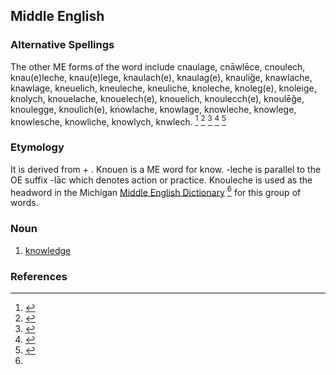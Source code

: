 ==Middle English==

===Alternative Spellings===

The other ME forms of the word include cnaulage,
cnāwlēce,
cnoulech,
knau(e)leche,
knau(e)lege,
knaulach(e),
knaulag(e),
knauliǧe,
knawlache,
knawlage,
kneuelich,
kneuleche,
kneuliche,
knoleche,
knoleg(e),
knoleige,
knolych,
knouelache,
knouelech(e),
knouelich,
knoulecch(e),
knoulēǧe,
knoulegge,
knoulich(e),
knowlache,
knowlage,
knowleche,
knowlege,
knowlesche,
knowliche,
knowlych,
knwlech.
<ref name ="med"> {{cite web 
| title = Middle English Dictionary
| publisher = University of Michigan
| year = 2001
| url = http://quod.lib.umich.edu/cgi/m/mec/med-idx?size=First+100&type=headword&q1=knouleche&rgxp=constrained }}
</ref>
<ref>{{cite web 
| title = The dictionary for Malory, Le Morte Darthur 
| publisher = London: W. Caxton
| year = 1485
| url = http://www.pierre-marteau.com/editions/1485-morte-darthur.html }}
</ref>
<ref>{{cite web 
| title = A Concise Dictionary of Middle English from A.D. 1150 TO 1580 
| last = A. L. Mayhew and Walter William Skeat
| publisher = Clarendon Press
| year = 1888
| url = http://www.pbm.com/~lindahl/concise/concise.html }}
</ref>
<ref>{{cite web 
| title = Century Unabridged Dictionary
| year = 1889
| publisher = The Century Company 
| url = http://www.global-language.com/CENTURY/}}
</ref>
<ref>{{cite web 
| title = "knowledge" Dictionary.com Unabridged v1.1
| publisher = Random House
| url = http://dictionary.reference.com/browse/knowledge }}
</ref>

===Etymology===

It is derived from {{term|knouen}} + {{term|-leche}}. Knouen is a ME word for know. -leche is parallel to the OE suffix -lāc which denotes action or practice. Knouleche is used as the headword in the Michigan [[Middle English Dictionary]] <ref name ="med"/> for this group of words. 

===Noun===
{{enm-noun|-}}

# [[knowledge]]

===References===
<references/>